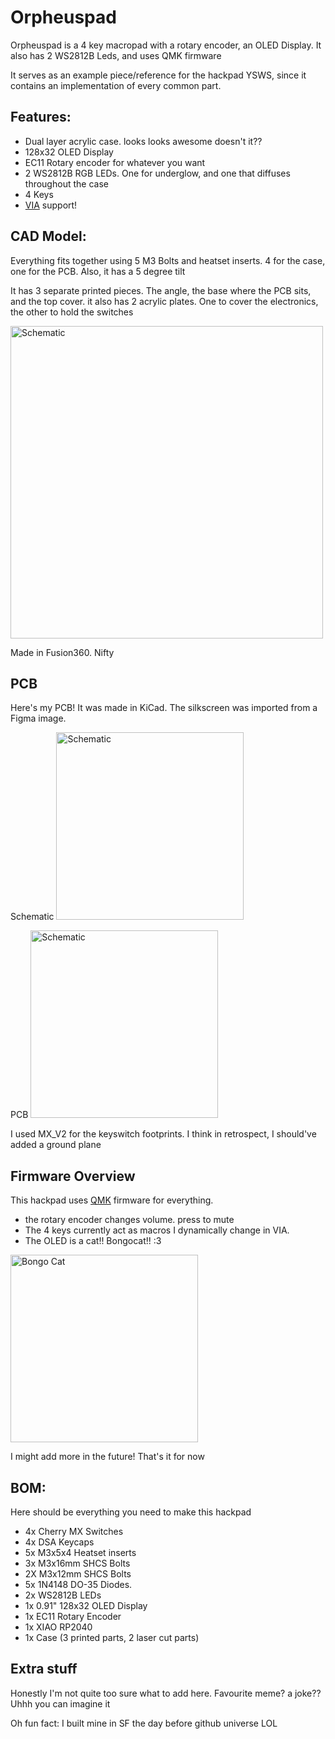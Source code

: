 
# Orpheuspad

Orpheuspad is a 4 key macropad with a rotary encoder, an OLED Display. It also has 2 WS2812B Leds, and uses QMK firmware

It serves as an example piece/reference for the hackpad YSWS, since it contains an implementation of every common part.

## Features:
- Dual layer acrylic case. looks looks awesome doesn't it??
- 128x32 OLED Display
- EC11 Rotary encoder for whatever you want
- 2 WS2812B RGB LEDs. One for underglow, and one that diffuses throughout the case
- 4 Keys
- [VIA](https://www.caniusevia.com/) support!

## CAD Model:
Everything fits together using 5 M3 Bolts and heatset inserts. 4 for the case, one for the PCB. Also, it has a 5 degree tilt

It has 3 separate printed pieces. The angle, the base where the PCB sits, and the top cover. it also has 2 acrylic plates. One to cover the electronics, the other to hold the switches

<img src={cadImage} alt="Schematic" width="500"/>

Made in Fusion360. Nifty


## PCB
Here's my PCB! It was made in KiCad. The silkscreen was imported from a Figma image.

Schematic
<img src={schematicImage} alt="Schematic" width="300"/>

PCB
<img src={pcbImage} alt="Schematic" width="300"/>

I used MX_V2 for the keyswitch footprints. I think in retrospect, I should've added a ground plane

## Firmware Overview
This hackpad uses [QMK](https://qmk.fm/) firmware for everything. 

- the rotary encoder changes volume. press to mute
- The 4 keys currently act as macros I dynamically change in VIA.
- The OLED is a cat!! Bongocat!! :3

<img src={bongoCat} alt="Bongo Cat" width="300"/>

I might add more in the future! That's it for now

## BOM:
Here should be everything you need to make this hackpad

- 4x Cherry MX Switches
- 4x DSA Keycaps
- 5x M3x5x4 Heatset inserts
- 3x M3x16mm SHCS Bolts
- 2X M3x12mm SHCS Bolts
- 5x 1N4148 DO-35 Diodes.
- 2x WS2812B LEDs
- 1x 0.91" 128x32 OLED Display
- 1x EC11 Rotary Encoder
- 1x XIAO RP2040
- 1x Case (3 printed parts, 2 laser cut parts)


## Extra stuff
Honestly I'm not quite too sure what to add here. Favourite meme? a joke?? Uhhh you can imagine it

Oh fun fact: I built mine in SF the day before github universe LOL

